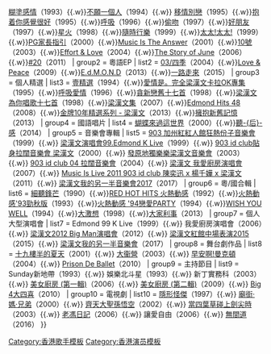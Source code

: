 {{Navbox
| name   = 梁漢文
| title  = [[梁漢文]]
| navbar =
| style  = width:100%
| group1 = 粵語大碟
| list1  = [[想着你等着你]]（1991）{{.w}}[[糊塗感情]]（1993）{{.w}}[[不願一個人 (梁漢文專輯)|不願一個人]]（1994）{{.w}} [[移情別戀 (專輯)|移情別戀]]（1995）{{.w}}[[抱着你感覺很好 (梁漢文專輯)|抱着你感覺很好]]（1995）{{.w}}[[呼吸 (梁漢文專輯)|呼吸]]（1996）{{.w}}[[偷吻 (梁漢文專輯)|偷吻]]（1997）{{.w}}[[好朋友]]（1997）{{.w}}[[星火 (梁漢文專輯)|星火]]（1998）{{.w}}[[隨時行樂]]（1999）{{.w}}[[太太!太太!]]（1999）{{.w}}[[PG家長指引 (梁漢文專輯)|PG家長指引]]（2000）{{.w}}[[Music Is The Answer]]（2001）{{.w}}[[10號]]（2003）{{.w}}[[Effort & Love]]（2004）{{.w}}[[The Story of June]]（2006）{{.w}}[[20 (梁漢文專輯)|#20]]（2011）
| group2 = 粵語EP
| list2  = [[03/四季]]（2004）{{.w}}[[Love & Peace]]（2009）{{.w}}[[E.d.M.O.N.D]]（2013）{{.w}}[[一路走來]]（2015）
| group3 = 個人精選
| list3  = [[壹精選]]（1994）{{.w}}[[愛情是。完全梁漢文卡拉OK專集]]（1995）{{.w}}[[呼吸愛情]]（1996）{{.w}}[[貪新戀舊十七首]]（1998）{{.w}}[[梁漢文為你唱歌十七首]]（1998）{{.w}}[[梁漢文集]]（2007）{{.w}}[[Edmond Hits 48]]（2008）{{.w}}[[金牌10年精選系列 - 梁漢文]]（2013）{{.w}}[[擁抱新舊記憶]]（2013）
| group4 = 國語唱片
| list4  = [[蝴蝶來過這世界]]（2000）{{.w}}[[聽后感|聽-{后}-感]]（2014）
| group5 = 音樂會專輯
| list5  = [[903 加州紅紅人館狂熱份子音樂會]]（1999）{{.w}}  [[梁漢文演唱會99.Edmond K Live]]（1999）{{.w}} [[903 id club貼身拉闊音樂會 梁漢文]]（2000）{{.w}} [[發原地獨樂樂梁漢文音樂會]]（2003）{{.w}} [[903 id club 04 拉闊音樂會]]（2004）{{.w}} [[梁漢文 我愛廚房演唱會]]（2007）{{.w}} [[Music Is Live 2011 903 id club 陳奕迅 x 楊千嬅 x 梁漢文]]（2011）{{.w}} [[梁漢文我的另一半音樂會#現場專輯|梁漢文我的另一半音樂會2017]]（2017）
| group6 = 粵/國合輯
| list6  = [[細聽鋒芒]]（1990）{{.w}}[[RED HOT HITS 火熱動感]]（1992）{{.w}}[[火熱動感'93勁秋版]]（1993）{{.w}}[[火熱動感 '94戀愛PARTY]]（1994）{{.w}}[[WISH YOU WELL]]（1994）{{.w}}[[大激想]]（1998）{{.w}}[[大家利事]]（2013）
| group7 = 個人大型演唱會
| list7  = Edmond 99 K Live（1999）{{.w}} 我愛廚房演唱會（2006）{{.w}} [[梁漢文2012 Big Man演唱會]]（2012）{{.w}} [[梁漢文紅館中場表演2015]]（2015）{{.w}} [[梁漢文我的另一半音樂會]]（2017）
| group8 = 舞台劇作品
| list8  = [[十九樓半的夏天]]（2001）{{.w}}  [[大衞營]]（2003）{{.w}}  [[早安啊!曼克頓]]（2004）{{.w}} [[Prison De Ballet]]（2010）
| group9 = 主持節目
| list9  = Sunday新地帶（1993）{{.w}}  娛樂北斗星（1993）{{.w}}  新丁實務科（2003）{{.w}}  [[美女廚房 (第一輯)]]（2006）{{.w}}  [[美女廚房 (第二輯)]]（2009）{{.w}} [[Big 4大四喜]]（2010）
| group10 = 電視劇
| list10  = [[隱形怪傑]]（1997）{{.w}}  [[廟街媽兄弟|廟街‧媽‧兄弟]]（2000）{{.w}}  [[齊天大聖孫悟空]]（2002）{{.w}} [[當四葉草碰上劍尖時]]（2003）{{.w}} [[老馮日記]]（2006）{{.w}} 讓愛自由（2006）{{.w}} [[無間道 (網絡劇)|無間道]]（2016）
}}
<noinclude>
[[Category:香港歌手模板]]
[[Category:香港演员模板]]
</noinclude>